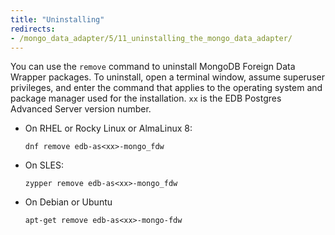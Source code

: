 ```yaml
---
title: "Uninstalling"
redirects:
- /mongo_data_adapter/5/11_uninstalling_the_mongo_data_adapter/
---
```


<div id="uninstalling_the_mongo_data_adapter" class="registered_link"></div>


You can use the `remove` command to uninstall MongoDB Foreign Data Wrapper packages. To uninstall, open a terminal window, assume superuser privileges, and enter the command that applies to the operating system and package manager used for the installation. `xx` is the EDB Postgres Advanced Server version number.

-   On RHEL or Rocky Linux or AlmaLinux 8:

    `dnf remove edb-as<xx>-mongo_fdw`

-   On SLES:

    `zypper remove edb-as<xx>-mongo_fdw`

- On Debian or Ubuntu 

    `apt-get remove edb-as<xx>-mongo-fdw`




